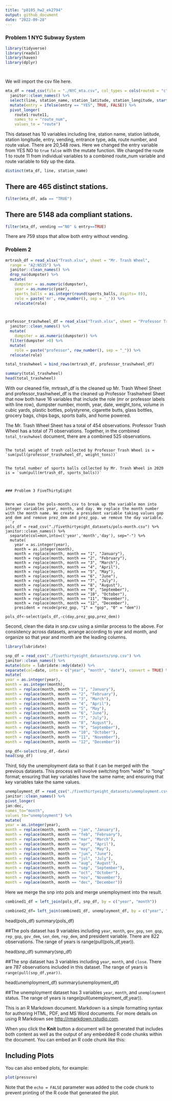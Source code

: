 ```yaml
---
title: "p8105_hw2_ek2794"
output: github_document
date: "2022-09-28"
---
```


### Problem 1 NYC Subway System 

```r
library(tidyverse)
library(readxl)
library(haven)
library(dplyr)




```


We will import the csv file here.
```r
mta_df = read_csv(file = "./NYC_mta.csv", col_types = cols(route8 = "c", route9 = "c", route10 = "c", route11 = "c")) %>%
  janitor::clean_names() %>%
  select(line, station_name, station_latitude, station_longitude, starts_with("route"), entry, vending, entrance_type, ada) %>%
  mutate(entry = ifelse(entry == "YES", TRUE, FALSE)) %>%
  pivot_longer(
    route1:route11,
    names_to = "route_num",
    values_to = "route")

```

This dataset has 10 variables including line, station name, station latitude, station longitude, entry, vending, entrance type, ada, route number, and route value. There are 20,548 rows. Here we changed the entry variable from YES NO to `true` `false` with the mutate function. We changed the route 1 to route 11 from individual variables to a combined route_num variable and route variable to tidy up the data.


```r
distinct(mta_df, line, station_name)
```
## There are 465 distinct stations. 

```r
filter(mta_df, ada == "TRUE")
```

## There are 5148 ada compliant stations. 


```r
filter(mta_df, vending =="NO" & entry==TRUE)

```
There are 759 stops that allow both entry without vending.

### Problem 2 
```r
mrtrash_df = read_xlsx("Trash.xlsx", sheet = "Mr. Trash Wheel",
  range = "A2:N535") %>%
  janitor::clean_names() %>%
  drop_na(dumpster) %>%
  mutate(
    dumpster = as.numeric(dumpster),
    year = as.numeric(year),
    sports_balls = as.integer(round(sports_balls, digits= 0)),
    role = paste('mr', row_number(), sep = '_')) %>%
    relocate(role) 



professor_trashwheel_df = read_xlsx("Trash.xlsx", sheet = "Professor Trash Wheel", range = "A2:N116") %>%
  janitor::clean_names() %>%
  mutate(
    dumpster = as.numeric(dumpster)) %>%
  filter(dumpster >0) %>%
  mutate(
    role = paste("professor", row_number(), sep = "_")) %>%
  relocate(role) 

total_trashwheel = bind_rows(mrtrash_df, professor_trashwheel_df)

summary(total_trashwheel)
head(total_trashwheel)
```

With our cleaned file, mrtrash_df is the cleaned up Mr. Trash Wheel Sheet and professor_trashwheel_df is the cleaned up Professor Trashwheel Sheet that now both have 16 variables that include the role (mr or professor labels with line row), dumpster number, month, year, date, weight_tons, volume in cubic yards, plastic bottles, polystyrene, cigarette butts, glass bottles, grocery bags, chips bags, sports balls, and home powered. 

The Mr. Trash Wheel Sheet has a total of 454 observations. Professor Trash Wheel has a total of 71 observations. Together, in the combined `total_trashwheel` document, there are a combined 525 observations. 

```

The total weight of trash collected by Professor Trash Wheel is = 
`sum(pull(professor_trashwheel_df, weight_tons))`


The total number of sports balls collected by Mr. Trash Wheel in 2020 is = `sum(pull(mrtrash_df, sports_balls))`



### Problem 3 FiveThirtyEight 


Here we clean the pols-month.csv to break up the variable mon into integer variables year, month, and day. We replace the month number with the month name. We create a president variable taking values gop and dem and remove prez_dem and prez_gop. we remove the day variable.
```r
pols_df = read_csv("./fivethirtyeight_datasets/pols-month.csv") %>%
janitor::clean_names() %>%
  separate(col=mon,into=c('year','month','day'), sep="-") %>%
  mutate(
    year = as.integer(year),
    month = as.integer(month),
    month = replace(month, month == "1", "January"),
    month = replace(month, month == "2", "February"),
    month = replace(month, month == "3", "March"),
    month = replace(month, month == "4", "April"),
    month = replace(month, month == "5", "May"),
    month = replace(month, month == "6", "June"),
    month = replace(month, month == "7", "July"),
    month = replace(month, month == "8", "August"),
    month = replace(month, month == "9", "September"),
    month = replace(month, month == "10", "October"),
    month = replace(month, month == "11", "November"),
    month = replace(month, month == "12", "December"),
    president = recode(prez_gop, "1" = "gop", "0" = "dem"))
    
pols_df<-select(pols_df,-c(day,prez_gop,prez_dem))

```

Second, clean the data in snp.csv using a similar process to the above. For consistency across datasets, arrange according to year and month, and organize so that year and month are the leading columns.

```r
library(lubridate)
```
```r
snp_df = read_csv("./fivethirtyeight_datasets/snp.csv") %>%
janitor::clean_names() %>%
mutate(date = lubridate::mdy(date)) %>%
separate(col=date, into = c("year", "month", "date"), convert = TRUE) %>%
mutate(
year = as.integer(year),
month = as.integer(month),
month = replace(month, month == "1", "January"),
month = replace(month, month == "2", "February"),
month = replace(month, month == "3", "March"),
month = replace(month, month == "4", "April"),
month = replace(month, month == "5", "May"),
month = replace(month, month == "6", "June"),
month = replace(month, month == "7", "July"),
month = replace(month, month == "8", "August"),
month = replace(month, month == "9", "September"),
month = replace(month, month == "10", "October"),
month = replace(month, month == "11", "November"),
month = replace(month, month == "12", "December"))

snp_df<-select(snp_df,-date)
head(snp_df)
```

Third, tidy the unemployment data so that it can be merged with the previous datasets. This process will involve switching from “wide” to “long” format; ensuring that key variables have the same name; and ensuring that key variables take the same values.

```r
unemployment_df = read_csv("./fivethirtyeight_datasets/unemployment.csv") %>%
janitor::clean_names() %>%
pivot_longer(
jan:dec,
names_to="month",
values_to="unemployment") %>%
mutate(
year = as.integer(year),
month = replace(month, month == "jan", "January"),
month = replace(month, month == "feb", "February"),
month = replace(month, month == "mar", "March"),
month = replace(month, month == "apr", "April"),
month = replace(month, month == "may", "May"),
month = replace(month, month == "jun", "June"),
month = replace(month, month == "jul", "July"),
month = replace(month, month == "aug", "August"),
month = replace(month, month == "sep", "September"),
month = replace(month, month == "oct", "October"),
month = replace(month, month == "nov", "November"),
month = replace(month, month == "dec", "December"))


```



Here we merge the snp into pols and merge unemployment into the result. 

```r
combined1_df = left_join(pols_df, snp_df, by = c("year", "month"))

combined2_df= left_join(combined1_df, unemployment_df, by = c("year", "month"))
```


head(pols_df)
summary(pols_df)

##The pols dataset has 9 variables including `year`, `month`, `gov_gop`, `sen_gop`, `rep_gop`, `gov_dem`, `sen_dem`, `rep_dem`, and president variable. There are 822 observations. The range of years is range(pull(pols_df,year)). 

head(snp_df)
summary(snp_df)

##The snp dataset has 3 variables including `year`, `month`, and `close`. There are 787 observations included in this dataset. The range of years is `range(pull(snp_df,year))`. 

head(unemployment_df)
summary(unemployment_df)

##The unemployment dataset has 3 variables `year`, `month`, and `unemployment` status. The range of years is range(pull(unemployment_df,year)). 

This is an R Markdown document. Markdown is a simple formatting syntax for authoring HTML, PDF, and MS Word documents. For more details on using R Markdown see <http://rmarkdown.rstudio.com>.

When you click the **Knit** button a document will be generated that includes both content as well as the output of any embedded R code chunks within the document. You can embed an R code chunk like this:



## Including Plots

You can also embed plots, for example:

```r
plot(pressure)
```

Note that the `echo = FALSE` parameter was added to the code chunk to prevent printing of the R code that generated the plot.
